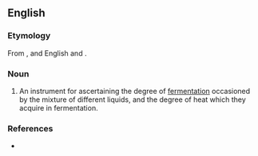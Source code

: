 ==English==

===Etymology===
From {{etyl|grc|en}} {{m|grc|ζύμωσις||fermentation}}, and English {{m|en|-i-}} and {{m|en|-meter}}.

===Noun===
{{en-noun}}

# An instrument for ascertaining the degree of [[fermentation]] occasioned by the mixture of different liquids, and the degree of heat which they acquire in fermentation.
#: {{syn|en|zymometer|zymoscope}}

===References===
* {{R:Webster 1913}}
